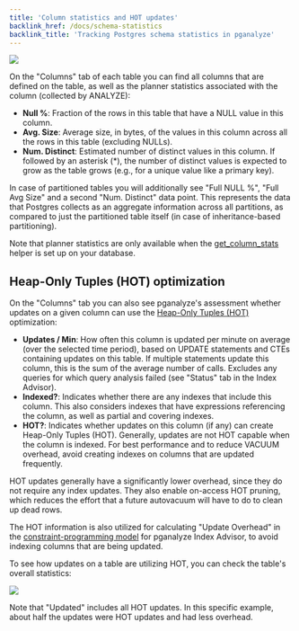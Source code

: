 ```yaml
---
title: 'Column statistics and HOT updates'
backlink_href: /docs/schema-statistics
backlink_title: 'Tracking Postgres schema statistics in pganalyze'
---
```


![](table-columns.png)

On the "Columns" tab of each table you can find all columns that are defined on the table, as well as the planner statistics associated with the column (collected by ANALYZE):

* **Null %**: Fraction of the rows in this table that have a NULL value in this column.
* **Avg. Size**: Average size, in bytes, of the values in this column across all the rows in this table (excluding NULLs).
* **Num. Distinct**: Estimated number of distinct values in this column. If followed by an asterisk (*), the number of distinct values is expected to grow as the table grows (e.g., for a unique value like a primary key).

In case of partitioned tables you will additionally see "Full NULL %", "Full Avg Size" and a second "Num. Distinct" data point. This represents the data that Postgres collects as an aggregate information across all partitions, as compared to just the partitioned table itself (in case of inheritance-based partitioning).

Note that planner statistics are only available when the [get_column_stats](/docs/install/troubleshooting/column_stats_helper) helper is set up on your database.

## Heap-Only Tuples (HOT) optimization

On the "Columns" tab you can also see pganalyze's assessment whether updates on a given column can use the [Heap-Only Tuples (HOT)](https://www.postgresql.org/docs/current/storage-hot.html) optimization:

* **Updates / Min**: How often this column is updated per minute on average (over the selected time period), based on UPDATE statements and CTEs containing updates on this table. If multiple statements update this column, this is the sum of the average number of calls. Excludes any queries for which query analysis failed (see "Status" tab in the Index Advisor).
* **Indexed?**: Indicates whether there are any indexes that include this column. This also considers indexes that have expressions referencing the column, as well as partial and covering indexes.
* **HOT?**: Indicates whether updates on this column (if any) can create Heap-Only Tuples (HOT). Generally, updates are not HOT capable when the column is indexed. For best performance and to reduce VACUUM overhead, avoid creating indexes on columns that are updated frequently.

HOT updates generally have a significantly lower overhead, since they do not require any index updates. They also enable on-access HOT pruning, which reduces the effort that a future autovacuum will have to do to clean up dead rows.

The HOT information is also utilized for calculating "Update Overhead" in the [constraint-programming model](/docs/indexing-engine/cp-model) for pganalyze Index Advisor, to avoid indexing columns that are being updated.

To see how updates on a table are utilizing HOT, you can check the table's overall statistics:

<div style="max-width: 500px">

![](hot-updates.png)

</div>

Note that "Updated" includes all HOT updates. In this specific example, about half the updates were HOT updates and had less overhead.
